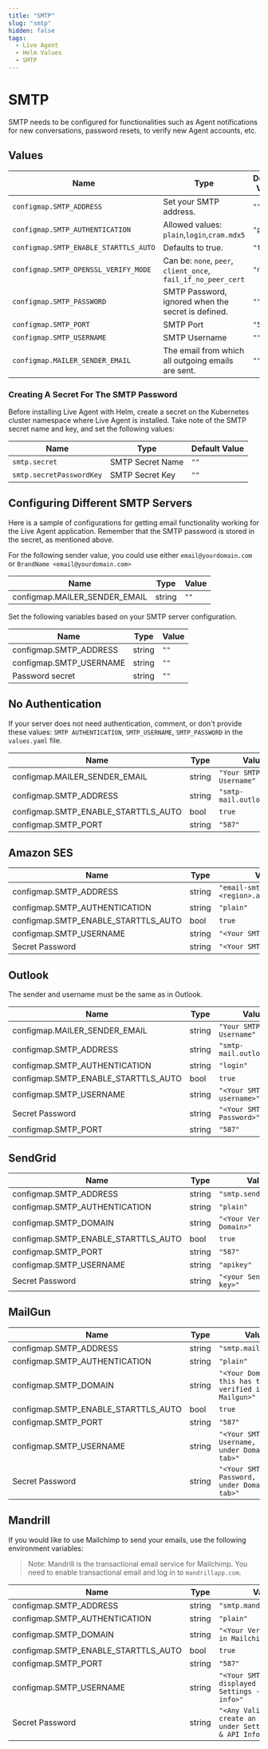 ```yaml
---
title: "SMTP" 
slug: "smtp" 
hidden: false 
tags:
  - Live Agent
  - Helm Values
  - SMTP
---
```


# SMTP

SMTP needs to be configured for functionalities such as Agent notifications for new conversations, password resets, to verify new Agent accounts, etc.

## Values

| Name                                  | Type                                                          | Default Value |
|---------------------------------------|---------------------------------------------------------------|---------------|
| `configmap.SMTP_ADDRESS`              | Set your SMTP address.                                        | `""`          |
| `configmap.SMTP_AUTHENTICATION`       | Allowed values: `plain`,`login`,`cram.mdx5`                    | `"plain"`     |
| `configmap.SMTP_ENABLE_STARTTLS_AUTO` | Defaults to true.                                             | `"true"`      |
| `configmap.SMTP_OPENSSL_VERIFY_MODE`  | Can be: `none`, `peer`, `client_once`, `fail_if_no_peer_cert` | `"none"`      |
| `configmap.SMTP_PASSWORD`             | SMTP Password, ignored when the secret is defined.            | `""`          |
| `configmap.SMTP_PORT`                 | SMTP Port                                                     | `"587"`       |
| `configmap.SMTP_USERNAME`             | SMTP Username                                                 | `""`          |
| `configmap.MAILER_SENDER_EMAIL`       | The email from which all outgoing emails are sent.            | `""`          |

### Creating A Secret For The SMTP Password

Before installing Live Agent with Helm, create a secret on the Kubernetes cluster namespace where Live Agent is installed. Take note of the SMTP secret name and key, and set the following values:

| Name                     | Type             | Default Value |
|--------------------------|------------------|---------------|
| `smtp.secret`            | SMTP Secret Name | `""`          |
| `smtp.secretPasswordKey` | SMTP Secret Key  | `""`          |

## Configuring Different SMTP Servers

Here is a sample of configurations for getting email functionality working for the Live Agent application.  Remember that the SMTP password is stored in the secret, as mentioned above.

For the following sender value, you could use either `email@yourdomain.com` or `BrandName <email@yourdomain.com>`

| Name                          | Type   | Value |
|-------------------------------|--------|-------|
| configmap.MAILER_SENDER_EMAIL | string | `""`  |

Set the following variables based on your SMTP server configuration.

| Name                    | Type   | Value |
|-------------------------|--------|-------|
| configmap.SMTP_ADDRESS  | string | `""`  |
| configmap.SMTP_USERNAME | string | `""`  |
| Password secret         | string | `""`  |

## No Authentication

If your server does not need authentication, comment, or don't provide these values: `SMTP AUTHENTICATION`, `SMTP_USERNAME`, `SMTP_PASSWORD` in the `values.yaml` file.

| Name                                | Type    | Value                     |
|-------------------------------------|---------|---------------------------|
| configmap.MAILER_SENDER_EMAIL       | string  | `"Your SMTP Username"`    |
| configmap.SMTP_ADDRESS              | string  | `"smtp-mail.outlook.com"` |
| configmap.SMTP_ENABLE_STARTTLS_AUTO | bool    | `true`                    |
| configmap.SMTP_PORT                 | string  | `"587"`                   |

## Amazon SES

| Name                                | Type   | Value                                 | 
|-------------------------------------|--------|---------------------------------------|
| configmap.SMTP_ADDRESS              | string | `"email-smtp.<region>.amazonaws.com"` |
| configmap.SMTP_AUTHENTICATION       | string | `"plain"`                             |
| configmap.SMTP_ENABLE_STARTTLS_AUTO | bool   | `true`                                |
| configmap.SMTP_USERNAME             | string | `"<Your SMTP Username>"`              |
| Secret Password                     | string | `"<Your SMTP Password>"`              |


## Outlook

The sender and username must be the same as in Outlook.

| Name                                | Type   | Value                     |
|-------------------------------------|--------|---------------------------|
| configmap.MAILER_SENDER_EMAIL       | string | `"Your SMTP Username"`    |
| configmap.SMTP_ADDRESS              | string | `"smtp-mail.outlook.com"` |
| configmap.SMTP_AUTHENTICATION       | string | `"login"`                 |
| configmap.SMTP_ENABLE_STARTTLS_AUTO | bool   | `true`                    |
| configmap.SMTP_USERNAME             | string | `"<Your SMTP username>"`  |
| Secret Password                     | string | `"<Your SMTP Password>"`  |
| configmap.SMTP_PORT                 | string | `"587"`                   |


## SendGrid

| Name                                | Type   | Value                       |
|-------------------------------------|--------|-----------------------------|
| configmap.SMTP_ADDRESS              | string | `"smtp.sendgrid.net"`       |
| configmap.SMTP_AUTHENTICATION       | string | `"plain"`                   |
| configmap.SMTP_DOMAIN               | string | `"<Your Verified Domain>"`  |
| configmap.SMTP_ENABLE_STARTTLS_AUTO | bool   | `true`                      |
| configmap.SMTP_PORT                 | string | `"587"`                     |
| configmap.SMTP_USERNAME             | string | `"apikey"`                  |
| Secret Password                     | string | `"<your Sendgrid API key>"` |


## MailGun

| Name                                | Type    | Value                                                 |
|-------------------------------------|---------|-------------------------------------------------------|
| configmap.SMTP_ADDRESS              | string  | `"smtp.mailgun.org"`                                  |
| configmap.SMTP_AUTHENTICATION       | string  | `"plain"`                                             |
| configmap.SMTP_DOMAIN               | string  | `"<Your Domain, this has to be verified in Mailgun>"` |
| configmap.SMTP_ENABLE_STARTTLS_AUTO | bool    | `true`                                                |
| configmap.SMTP_PORT                 | string  | `"587"`                                               |
| configmap.SMTP_USERNAME             | string  | `"<Your SMTP Username, view under Domains tab>"`      |
| Secret Password                     | string  | `"<Your SMTP Password, view under Domains tab>"`      |


## Mandrill
If you would like to use Mailchimp to send your emails, use the following environment variables:

>Note: Mandrill is the transactional email service for Mailchimp. You need to enable transactional email and log in to `mandrillapp.com`.

| Name                                | Type   | Value                                                                        |
|-------------------------------------|--------|------------------------------------------------------------------------------|
| configmap.SMTP_ADDRESS              | string | `"smtp.mandrillapp.com"`                                                     |
| configmap.SMTP_AUTHENTICATION       | string | `"plain"`                                                                    |
| configmap.SMTP_DOMAIN               | string | `"<Your Verified Domain in Mailchimp>"`                                      |
| configmap.SMTP_ENABLE_STARTTLS_AUTO | bool   | `true`                                                                       |
| configmap.SMTP_PORT                 | string | `"587"`                                                                      |
| configmap.SMTP_USERNAME             | string | `"<Your SMTP Username, displayed under Settings -> SMTP & API info>"`        |
| Secret Password                     | string | `"<Any Valid API key, create an API key under Settings -> SMTP & API Info>"` |

